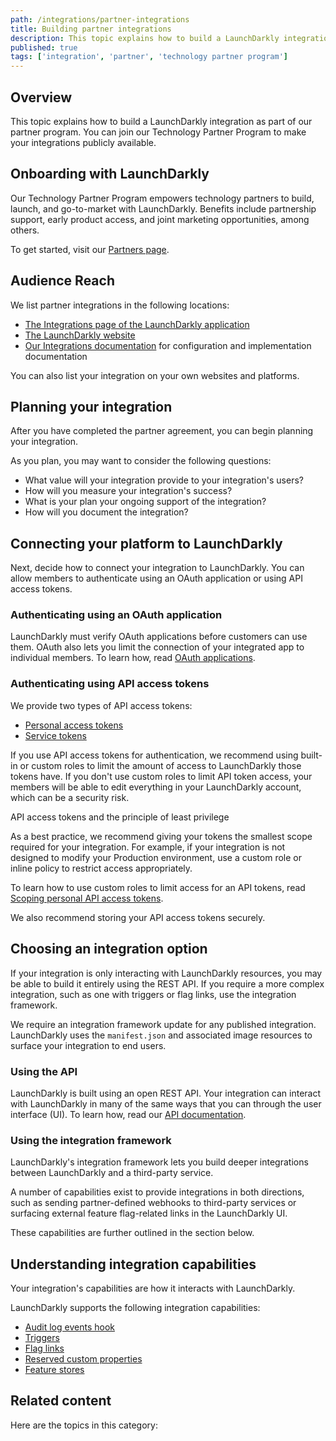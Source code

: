 ```yaml
---
path: /integrations/partner-integrations
title: Building partner integrations
description: This topic explains how to build a LaunchDarkly integration as part of our partner program.
published: true
tags: ['integration', 'partner', 'technology partner program']
---
```


## Overview

This topic explains how to build a LaunchDarkly integration as part of our partner program. You can join our Technology Partner Program to make your integrations publicly available.

## Onboarding with LaunchDarkly

Our Technology Partner Program empowers technology partners to build, launch, and go-to-market with LaunchDarkly. Benefits include partnership support, early product access, and joint marketing opportunities, among others.

To get started, visit our [Partners page](https://launchdarkly.com/partners).

## Audience Reach

We list partner integrations in the following locations:

* [The Integrations page of the LaunchDarkly application](https://app.launchdarkly.com/default/integrations)
* [The LaunchDarkly website](https://launchdarkly.com/integrations)
* [Our Integrations documentation](/integrations) for configuration and implementation documentation

You can also list your integration on your own websites and platforms.

## Planning your integration

After you have completed the partner agreement, you can begin planning your integration.

As you plan, you may want to consider the following questions:

- What value will your integration provide to your integration's users?
- How will you measure your integration's success?
- What is your plan your ongoing support of the integration?
- How will you document the integration?

## Connecting your platform to LaunchDarkly

Next, decide how to connect your integration to LaunchDarkly. You can allow members to authenticate using an OAuth application or using API access tokens.

### Authenticating using an OAuth application

LaunchDarkly must verify OAuth applications before customers can use them. OAuth also lets you limit the connection of your integrated app to individual members. To learn how, read [OAuth applications](/home/connecting/oauth).

### Authenticating using API access tokens

We provide two types of API access tokens:

- [Personal access tokens](/home/account-security/api-access-tokens#personal-tokens)
- [Service tokens](/home/account-security/api-access-tokens#service-tokens)

If you use API access tokens for authentication, we recommend using built-in or custom roles to limit the amount of access to LaunchDarkly those tokens have. If you don't use custom roles to limit API token access, your members will be able to edit everything in your LaunchDarkly account, which can be a security risk.

<Callout intent="info">
<CalloutTitle>API access tokens and the principle of least privilege</CalloutTitle>
<CalloutDescription>

As a best practice, we recommend giving your tokens the smallest scope required for your integration. For example, if your integration is not designed to modify your Production environment, use a custom role or inline policy to restrict access appropriately.

</CalloutDescription>
</Callout>

To learn how to use custom roles to limit access for an API tokens, read [Scoping personal API access tokens](/home/account-security/api-access-tokens#scoping-personal-api-access-tokens).

We also recommend storing your API access tokens securely.

## Choosing an integration option

If your integration is only interacting with LaunchDarkly resources, you may be able to build it entirely using the REST API. If you require a more complex integration, such as one with triggers or flag links, use the integration framework.

We require an integration framework update for any published integration. LaunchDarkly uses the `manifest.json` and associated image resources to surface your integration to end users.

### Using the API

LaunchDarkly is built using an open REST API. Your integration can interact with LaunchDarkly in many of the same ways that you can through the user interface (UI). To learn how, read our [API documentation](https://apidocs.launchdarkly.com/).

### Using the integration framework

LaunchDarkly's integration framework lets you build deeper integrations between LaunchDarkly and a third-party service.

A number of capabilities exist to provide integrations in both directions, such as sending partner-defined webhooks to third-party services or surfacing external feature flag-related links in the LaunchDarkly UI.

These capabilities are further outlined in the section below.

## Understanding integration capabilities

Your integration's capabilities are how it interacts with LaunchDarkly.

LaunchDarkly supports the following integration capabilities:

- [Audit log events hook](/integrations/partner-integrations/capabilities#audit-log-events-hook)
- [Triggers](/integrations/partner-integrations/capabilities#triggers)
- [Flag links](/integrations/partner-integrations/capabilities#flag-links)
- [Reserved custom properties](/integrations/partner-integrations/capabilities#reserved-custom-properties)
- [Feature stores](/integrations/partner-integrations/capabilities#feature-stores)

## Related content

Here are the topics in this category:

<ChildPageList path="/integrations/partner-integrations" unsorted="true" />
